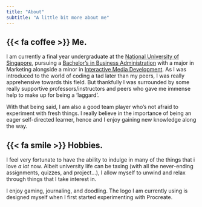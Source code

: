 ```yaml
---
title: "About"
subtitle: "A little bit more about me"
---
```


## {{< fa coffee >}} Me.

I am currently a final year undergraduate at the [National University of Singapore](https://nus.edu.sg/), pursuing a [Bachelor's in Business Administration](https://bba.nus.edu.sg/) with a major in Marketing alongside a minor in [Interactive Media Development](https://fass.nus.edu.sg/cnm/undergraduate-minor-imd/). As I was introduced to the world of coding a tad later than my peers, I was really apprehensive towards this field. But thankfully I was surrounded by some really supportive professors/instructors and peers who gave me immense help to make up for being a 'laggard'.

With that being said, I am also a good team player who's not afraid to experiment with fresh things. I really believe in the importance of being an eager self-directed learner, hence and I enjoy gaining new knowledge along the way.

## {{< fa smile >}} Hobbies.

I feel very fortunate to have the ability to indulge in many of the things that i love *a lot* now. Albeit university life can be taxing (with all the never-ending assignments, quizzes, and project...), I allow myself to unwind and relax through things that I take interest in.

I enjoy gaming, journaling, and doodling. The logo I am currently using is designed myself when I first started experimenting with Procreate.
